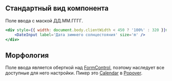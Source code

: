 ## Стандартный вид компонента

Поле ввода с маской ДД.ММ.ГГГГ.

```jsx live
<div style={{ width: document.body.clientWidth < 450 ? '100%' : 320 }}>
    <DateInput label='Дата зимнего солнцестояния' size='m' />
</div>
```

## Морфология

Поле ввода является оберткой над [FormControl](?path=/docs/formcontrol--form-control),
поэтому наследует все доступные для него настройки. Пикер это
[Calendar](?path=/docs/calendar--calendar)
в [Popover](?path=/docs/popover--popover).
